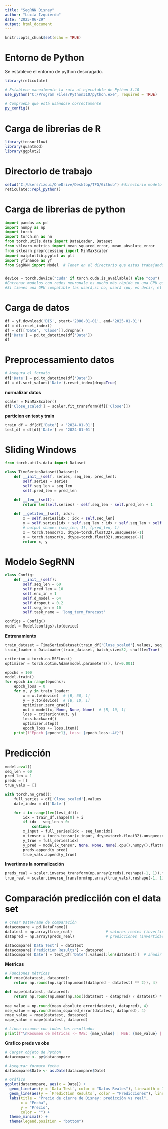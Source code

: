 ---
title: "SegRNN Disney"
author: "Lucía Izquierdo"
date: "2025-06-29"
output: html_document
---

```{r setup, include=FALSE}
knitr::opts_chunk$set(echo = TRUE)
```

# Entorno de Python

Se establece el entorno de python descragado.

```{r}
library(reticulate)

# Establece manualmente la ruta al ejecutable de Python 3.10
use_python("C:/Program Files/Python310/python.exe", required = TRUE)

# Comprueba que está usándose correctamente
py_config()
```

# Carga de librerias de R

```{r}
library(tensorflow)
library(quantmod)
library(ggplot2)
```

# Directorio de trabajo 

```{r}
setwd("C:/Users/izqui/OneDrive/Desktop/TFG/Github") #directorio modelo
reticulate::repl_python()
```

# Carga de librerias de python

```{python}
import pandas as pd
import numpy as np
import torch
import torch.nn as nn
from torch.utils.data import DataLoader, Dataset
from sklearn.metrics import mean_squared_error, mean_absolute_error
from sklearn.preprocessing import MinMaxScaler
import matplotlib.pyplot as plt
import yfinance as yf  
from SegRNN import Model  # Tener en el directorio que estas trabajando el modelo SegRNN.py


device = torch.device("cuda" if torch.cuda.is_available() else "cpu")
#Entrenar modelos con redes neuronale es mucho más rápido en una GPU que en CPU. Por eso PyTorch permite mover los datos y modelos a ese dispositivo.
#Si tienes una GPU compatible las usará,si no, usará cpu, es decir, el procesador normal.
```

# Carga de datos 

```{python}
df = yf.download('DIS', start='2000-01-01', end='2025-01-01')
df = df.reset_index()
df = df[['Date', 'Close']].dropna()
df['Date'] = pd.to_datetime(df['Date'])
df
```


# Preprocessamiento datos

```{python}
# Asegura el formato
df['Date'] = pd.to_datetime(df['Date'])
df = df.sort_values('Date').reset_index(drop=True)
```

**normalizar datos**

```{python}
scaler = MinMaxScaler()
df['Close_scaled'] = scaler.fit_transform(df[['Close']])
```

**particion en test y train**

```{python}
train_df = df[df['Date'] < '2024-01-01']
test_df = df[df['Date'] >= '2024-01-01']
```


# Sliding Windows 

```{python}
from torch.utils.data import Dataset

class TimeSeriesDataset(Dataset):
    def __init__(self, series, seq_len, pred_len):
        self.series = series
        self.seq_len = seq_len
        self.pred_len = pred_len

    def __len__(self):
        return len(self.series) - self.seq_len - self.pred_len + 1

    def __getitem__(self, idx):
        x = self.series[idx : idx + self.seq_len]
        y = self.series[idx + self.seq_len : idx + self.seq_len + self.pred_len]
        # output shape: (seq_len, 1), (pred_len, 1)
        x = torch.tensor(x, dtype=torch.float32).unsqueeze(-1)
        y = torch.tensor(y, dtype=torch.float32).unsqueeze(-1)
        return x, y
```

# Modelo SegRNN

```{python}
class Config:
    def __init__(self):
        self.seq_len = 60
        self.pred_len = 10
        self.enc_in = 1
        self.d_model = 64
        self.dropout = 0.2
        self.seg_len = 10
        self.task_name = 'long_term_forecast'

configs = Config()
model = Model(configs).to(device)
```

**Entrenamiento**

```{python}
train_dataset = TimeSeriesDataset(train_df['Close_scaled'].values, seq_len=60, pred_len=10)
train_loader = DataLoader(train_dataset, batch_size=32, shuffle=True)

criterion = torch.nn.MSELoss()
optimizer = torch.optim.Adam(model.parameters(), lr=0.001)

epochs = 100
model.train()
for epoch in range(epochs):
    epoch_loss = 0
    for x, y in train_loader:
        x = x.to(device)  # [B, 60, 1]
        y = y.to(device)  # [B, 10, 1]
        optimizer.zero_grad()
        out = model(x, None, None, None)  # [B, 10, 1]
        loss = criterion(out, y)
        loss.backward()
        optimizer.step()
        epoch_loss += loss.item()
    print(f"Epoch {epoch+1}, Loss: {epoch_loss:.4f}")
```


# Predicción

```{python}
model.eval()
seq_len = 60
pred_len = 1
preds = []
true_vals = []

with torch.no_grad():
    full_series = df['Close_scaled'].values
    date_index = df['Date']

    for i in range(len(test_df)):
        idx = train_df.shape[0] + i
        if idx - seq_len < 0:
            continue
        x_input = full_series[idx - seq_len:idx]
        x_tensor = torch.tensor(x_input, dtype=torch.float32).unsqueeze(0).unsqueeze(-1).to(device)  # (1, seq_len, 1)
        y_true = full_series[idx]
        y_pred = model(x_tensor, None, None, None).cpu().numpy().flatten()[0]
        preds.append(y_pred)
        true_vals.append(y_true)

```

**Invertimos la normalización**

```{python}
preds_real = scaler.inverse_transform(np.array(preds).reshape(-1, 1)).flatten()
true_real = scaler.inverse_transform(np.array(true_vals).reshape(-1, 1)).flatten()
```


# Comparación predicciión con el data set 

```{python}
# Crear DataFrame de comparación
datacompare = pd.DataFrame()
datatest = np.array(true_real)               # valores reales (invertidos)
datapred = np.array(preds_real)              # predicciones (invertidas)

datacompare['Data Test'] = datatest
datacompare['Prediction Results'] = datapred
datacompare['Date'] = test_df['Date'].values[:len(datatest)]  # añadir fechas
```

**Metricas**

```{python}
# Funciones métricas
def rmse(datatest, datapred):
    return np.round(np.sqrt(np.mean((datapred - datatest) ** 2)), 4)

def mape(datatest, datapred): 
    return np.round(np.mean(np.abs((datatest - datapred) / datatest) * 100), 4)

mae_value = np.round(mean_absolute_error(datatest, datapred), 4)
mse_value = np.round(mean_squared_error(datatest, datapred), 4)
rmse_value = rmse(datatest, datapred)
mape_value = mape(datatest, datapred)

# Línea resumen con todos los resultados
print(f"\nResumen de métricas -> MAE: {mae_value} | MSE: {mse_value} | RMSE: {rmse_value} | MAPE: {mape_value}%")

```

**Grafico preds vs obs**

```{r}
# Cargar objeto de Python
datacompare <- py$datacompare

# Asegurar formato fecha
datacompare$Date <- as.Date(datacompare$Date)

# Gráfico
ggplot(datacompare, aes(x = Date)) +
  geom_line(aes(y = `Data Test`, color = "Datos Reales"), linewidth = 1) +
  geom_line(aes(y = `Prediction Results`, color = "Predicciones"), linewidth = 1) +
  labs(title = "Precio de cierre de Disney: predicción vs real",
       x = "Fecha",
       y = "Precio",
       color = "") +
  theme_minimal() +
  theme(legend.position = "bottom")

```